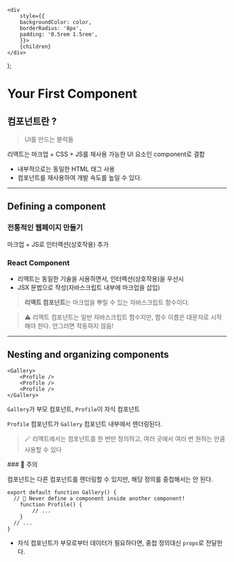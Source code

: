     <div
        style={{
        backgroundColor: color,
        borderRadius: '8px',
        padding: '0.5rem 1.5rem',
        }}>
        {children}
    </div>
);

# Your First Component

## 컴포넌트란 ?

> UI를 만드는 블럭들

리액트는 마크업 + CSS + JS를 재사용 가능한 UI 요소인 component로 결합

-   내부적으로는 동일한 HTML 태그 사용
-   컴포넌트를 재사용하여 개발 속도를 높일 수 있다.

- - -

## Defining a component

### 전통적인 웹페이지 만들기

마크업 + JS로 인터랙션(상호작용) 추가

### React Component

-   리액트는 동일한 기술을 사용하면서, 인터랙션(상호작용)을 우선시
-   JSX 문법으로 작성(자바스크립트 내부에 마크업을 삽입)

> **리액트 컴포넌트**는 마크업을 뿌릴 수 있는 자바스크립트 함수이다.

> ⚠️ 리액트 컴포넌트는 일반 자바스크립트 함수지만, 함수 이름은 대문자로 시작해야 한다. 안그러면 작동하지 않음!

- - - 

## Nesting and organizing components

```
<Gallery>
    <Profile />
    <Profile />
    <Profile />
</Gallery>
```

`Gallery`가 부모 컴포넌트, `Profile`이 자식 컴포넌트

`Profile` 컴포넌트가 `Gallery` 컴포넌트 내부에서 렌더링된다.

> 🪄 리액트에서는 컴포넌트를 한 번만 정의하고, 여러 곳에서 여러 번 원하는 만큼 사용할 수 있다

<Box color="#fef5e7">
### 🚨 주의

컴포넌트는 다른 컴포넌트를 렌더링할 수 있지만, 해당 정의를 중첩해서는 안 된다.

```
export default function Gallery() {
  // 🔴 Never define a component inside another component!
    function Profile() {
        // ...
    }
  // ...
}
```

-   자식 컴포넌트가 부모로부터 데이터가 필요하다면, 중첩 정의대신 `props`로 전달한다.
</Box>